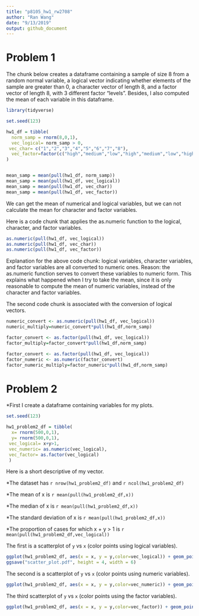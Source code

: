 ```yaml
---
title: "p8105_hw1_rw2708"
author: "Ran Wang"
date: "9/13/2019"
output: github_document
---
```


# Problem 1
The chunk below creates a dataframe containing a sample of size 8 from a 
random normal variable, a logical vector indicating whether elements of the sample are greater than 0, a character vector of length 8, and a factor vector of length 8, with 3 different factor “levels”. Besides, I also computed the mean of each variable in this dataframe.

```r
library(tidyverse)

set.seed(123)

hw1_df = tibble(
  norm_samp = rnorm(8,0,1),
  vec_logical= norm_samp > 0,
 vec_char= c("1","2","3","4","5","6","7","8"),
  vec_factor=factor(c("high","medium","low","high","medium","low","high","medium"))
)


mean_samp = mean(pull(hw1_df, norm_samp))
mean_samp = mean(pull(hw1_df, vec_logical))
mean_samp = mean(pull(hw1_df, vec_char))
mean_samp = mean(pull(hw1_df, vec_factor))
```


We can get the mean of numerical and logical variables, but we can not calculate the mean for character and factor variables.

Here is a code chunk that applies the as.numeric function to the logical, character, and factor variables.

```r

as.numeric(pull(hw1_df, vec_logical))
as.numeric(pull(hw1_df, vec_char))
as.numeric(pull(hw1_df, vec_factor))

```

Explanation for the above code chunk: logical variables, character variables, and factor variables are all converted to numeric ones. Reason: the as.numeric function serves to convert these variables to numeric form. This explains what happened when I try to take the mean, since it is only reasonable to compute the mean of numeric variables, instead of the character and factor variables.

The second code chunk is associated with the conversion of logical vectors.

```r
numeric_convert <- as.numeric(pull(hw1_df, vec_logical))
numeric_multiply=numeric_convert*pull(hw1_df,norm_samp)

factor_convert <- as.factor(pull(hw1_df, vec_logical))
factor_multiply=factor_convert*pull(hw1_df,norm_samp)

factor_convert <- as.factor(pull(hw1_df, vec_logical))
factor_numeric <- as.numeric(factor_convert)
factor_numeric_multiply=factor_numeric*pull(hw1_df,norm_samp)

```

# Problem 2

*First I create a dataframe containing variables for my plots.

```r
set.seed(123)

hw1_problem2_df = tibble(
  x= rnorm(500,0,1),
  y= rnorm(500,0,1),
 vec_logical= x+y>1,
 vec_numeric= as.numeric(vec_logical),
 vec_factor= as.factor(vec_logical)
 )
```

Here is a short descriptive of my vector.
  
*The dataset has `r nrow(hw1_problem2_df)` and `r ncol(hw1_problem2_df)`

*The mean of x is `r mean(pull(hw1_problem2_df,x))`

*The median of x is `r mean(pull(hw1_problem2_df,x))`

*The standard deviation of x is `r mean(pull(hw1_problem2_df,x))`

*The proportion of cases for which x + y > 1 is `r mean(pull(hw1_problem2_df,vec_logical))`

The first is a scatterplot of `y` vs `x` (color points using logical variables).
```r
ggplot(hw1_problem2_df, aes(x = x, y = y,color=vec_logical)) + geom_point()
ggsave("scatter_plot.pdf", height = 4, width = 6)
```

The second is a scatterplot of `y` vs `x` (color points using numeric variables).
```r
ggplot(hw1_problem2_df, aes(x = x, y = y,color=vec_numeric)) + geom_point()
```

The third scatterplot of `y` vs `x` (color points using the factor variables).
```r
ggplot(hw1_problem2_df, aes(x = x, y = y,color=vec_factor)) + geom_point()
```

